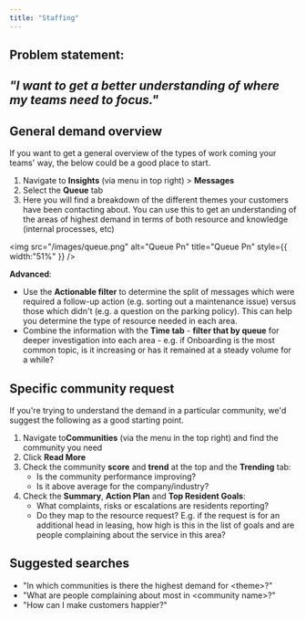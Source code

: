 ```yaml
---
title: "Staffing"
---
```


## **Problem statement:**

## **_"I want to get a better understanding of where my teams need to focus."_**

## **General demand overview**

If you want to get a general overview of the types of work coming your teams' way, the below could be a good place to start.

1. Navigate to **Insights** (via menu in top right) \> **Messages**
2. Select the **Queue** tab
3. Here you will find a breakdown of the different themes your customers have been contacting about. You can use this to get an understanding of the areas of highest demand in terms of both resource and knowledge (internal processes, etc)

<img
  src="/images/queue.png"
  alt="Queue Pn"
  title="Queue Pn"
  style={{ width:"51%" }}
/>

**Advanced**:

- Use the **Actionable filter** to determine the split of messages which were required a follow-up action (e.g. sorting out a maintenance issue) versus those which didn't (e.g. a question on the parking policy). This can help you determine the type of resource needed in each area.
- Combine the information with the **Time tab** - **filter that by queue** for deeper investigation into each area - e.g. if Onboarding is the most common topic, is it increasing or has it remained at a steady volume for a while?

## **Specific community request**

If you're trying to understand the demand in a particular community, we'd suggest the following as a good starting point.

1. Navigate to**Communities**  (via the menu in the top right) and find the community you need
2. Click **Read More**
3. Check the community **score** and **trend** at the top and the **Trending** tab:
   - Is the community performance improving?
   - Is it above average for the company/industry?
4. Check the **Summary**, **Action Plan** and **Top Resident Goals**:
   - What complaints, risks or escalations are residents reporting?
   - Do they map to the resource request? E.g. if the request is for an additional head in leasing, how high is this in the list of goals and are people complaining about the service in this area?

## **Suggested searches**

- "In which communities is there the highest demand for \<theme\>?"
- "What are people complaining about most in \<community name\>?"
- "How can I make customers happier?"